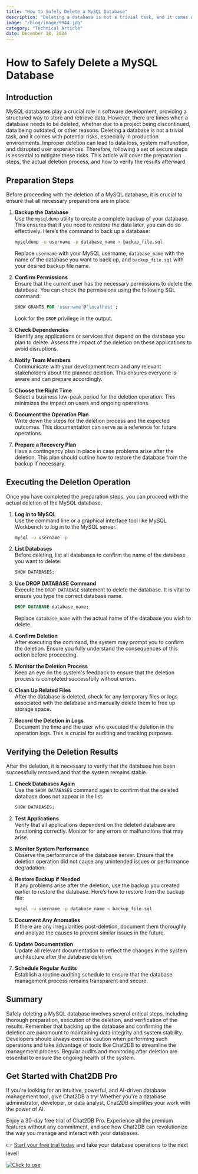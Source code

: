 ```yaml
---
title: "How to Safely Delete a MySQL Database"
description: "Deleting a database is not a trivial task, and it comes with potential risks, especially in production environments."
image: "/blog/image/9944.jpg"
category: "Technical Article"
date: December 18, 2024
---
```


# How to Safely Delete a MySQL Database


<Authors date="December 18, 2024">
  <Author name="Jing" link="https://chat2db.ai" />
</Authors>

## Introduction

MySQL databases play a crucial role in software development, providing a structured way to store and retrieve data. However, there are times when a database needs to be deleted, whether due to a project being discontinued, data being outdated, or other reasons. Deleting a database is not a trivial task, and it comes with potential risks, especially in production environments. Improper deletion can lead to data loss, system malfunction, and disrupted user experiences. Therefore, following a set of secure steps is essential to mitigate these risks. This article will cover the preparation steps, the actual deletion process, and how to verify the results afterward.

## Preparation Steps

Before proceeding with the deletion of a MySQL database, it is crucial to ensure that all necessary preparations are in place.

1. **Backup the Database**  
   Use the `mysqldump` utility to create a complete backup of your database. This ensures that if you need to restore the data later, you can do so effectively. Here’s the command to back up a database:

   ```bash
   mysqldump -u username -p database_name > backup_file.sql
   ```

   Replace `username` with your MySQL username, `database_name` with the name of the database you want to back up, and `backup_file.sql` with your desired backup file name.

2. **Confirm Permissions**  
   Ensure that the current user has the necessary permissions to delete the database. You can check the permissions using the following SQL command:

   ```sql
   SHOW GRANTS FOR 'username'@'localhost';
   ```

   Look for the `DROP` privilege in the output.

3. **Check Dependencies**  
   Identify any applications or services that depend on the database you plan to delete. Assess the impact of the deletion on these applications to avoid disruptions.

4. **Notify Team Members**  
   Communicate with your development team and any relevant stakeholders about the planned deletion. This ensures everyone is aware and can prepare accordingly.

5. **Choose the Right Time**  
   Select a business low-peak period for the deletion operation. This minimizes the impact on users and ongoing operations.

6. **Document the Operation Plan**  
   Write down the steps for the deletion process and the expected outcomes. This documentation can serve as a reference for future operations.

7. **Prepare a Recovery Plan**  
   Have a contingency plan in place in case problems arise after the deletion. This plan should outline how to restore the database from the backup if necessary.

## Executing the Deletion Operation

Once you have completed the preparation steps, you can proceed with the actual deletion of the MySQL database.

1. **Log in to MySQL**  
   Use the command line or a graphical interface tool like MySQL Workbench to log in to the MySQL server.

   ```bash
   mysql -u username -p
   ```

2. **List Databases**  
   Before deleting, list all databases to confirm the name of the database you want to delete:

   ```sql
   SHOW DATABASES;
   ```

3. **Use DROP DATABASE Command**  
   Execute the `DROP DATABASE` statement to delete the database. It is vital to ensure you type the correct database name.

   ```sql
   DROP DATABASE database_name;
   ```

   Replace `database_name` with the actual name of the database you wish to delete.

4. **Confirm Deletion**  
   After executing the command, the system may prompt you to confirm the deletion. Ensure you fully understand the consequences of this action before proceeding.

5. **Monitor the Deletion Process**  
   Keep an eye on the system's feedback to ensure that the deletion process is completed successfully without errors.

6. **Clean Up Related Files**  
   After the database is deleted, check for any temporary files or logs associated with the database and manually delete them to free up storage space.

7. **Record the Deletion in Logs**  
   Document the time and the user who executed the deletion in the operation logs. This is crucial for auditing and tracking purposes.

## Verifying the Deletion Results

After the deletion, it is necessary to verify that the database has been successfully removed and that the system remains stable.

1. **Check Databases Again**  
   Use the `SHOW DATABASES` command again to confirm that the deleted database does not appear in the list.

   ```sql
   SHOW DATABASES;
   ```

2. **Test Applications**  
   Verify that all applications dependent on the deleted database are functioning correctly. Monitor for any errors or malfunctions that may arise.

3. **Monitor System Performance**  
   Observe the performance of the database server. Ensure that the deletion operation did not cause any unintended issues or performance degradation.

4. **Restore Backup if Needed**  
   If any problems arise after the deletion, use the backup you created earlier to restore the database. Here’s how to restore from the backup file:

   ```bash
   mysql -u username -p database_name < backup_file.sql
   ```

5. **Document Any Anomalies**  
   If there are any irregularities post-deletion, document them thoroughly and analyze the causes to prevent similar issues in the future.

6. **Update Documentation**  
   Update all relevant documentation to reflect the changes in the system architecture after the database deletion.

7. **Schedule Regular Audits**  
   Establish a routine auditing schedule to ensure that the database management process remains transparent and secure.

## Summary

Safely deleting a MySQL database involves several critical steps, including thorough preparation, execution of the deletion, and verification of the results. Remember that backing up the database and confirming the deletion are paramount to maintaining data integrity and system stability. Developers should always exercise caution when performing such operations and take advantage of tools like Chat2DB to streamline the management process. Regular audits and monitoring after deletion are essential to ensure the ongoing health of the system.

## Get Started with Chat2DB Pro

If you're looking for an intuitive, powerful, and AI-driven database management tool, give Chat2DB a try! Whether you're a database administrator, developer, or data analyst, Chat2DB simplifies your work with the power of AI.

Enjoy a 30-day free trial of Chat2DB Pro. Experience all the premium features without any commitment, and see how Chat2DB can revolutionize the way you manage and interact with your databases.

👉 [Start your free trial today](https://chat2db.ai/pricing) and take your database operations to the next level!


[![Click to use](/image/blog/bg/chat2db.jpg)](https://chat2db.ai/)
